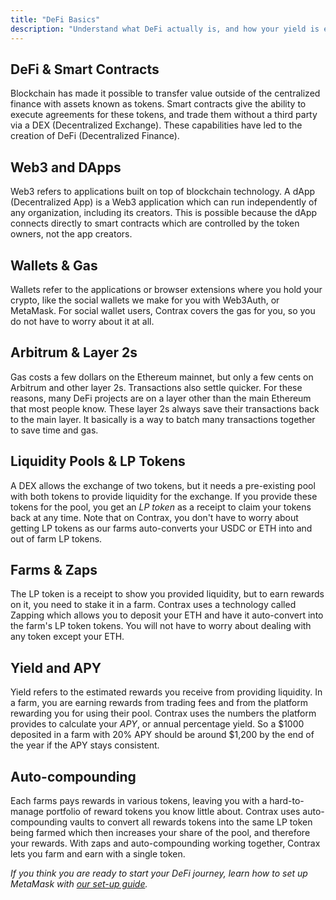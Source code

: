 ```yaml
---
title: "DeFi Basics"
description: "Understand what DeFi actually is, and how your yield is earned"
---
```


## DeFi & Smart Contracts

Blockchain has made it possible to transfer value outside of the centralized finance with assets known as tokens. Smart contracts give the ability to execute agreements for these tokens, and trade them without a third party via a DEX (Decentralized Exchange). These capabilities have led to the creation of DeFi (Decentralized Finance).

## Web3 and DApps

Web3 refers to applications built on top of blockchain technology. A dApp (Decentralized App) is a Web3 application which can run independently of any organization, including its creators. This is possible because the dApp connects directly to smart contracts which are controlled by the token owners, not the app creators.

## Wallets & Gas

Wallets refer to the applications or browser extensions where you hold your crypto, like the social wallets we make for you with Web3Auth, or MetaMask. For social wallet users, Contrax covers the gas for you, so you do not have to worry about it at all.

## Arbitrum & Layer 2s

Gas costs a few dollars on the Ethereum mainnet, but only a few cents on Arbitrum and other layer 2s. Transactions also settle quicker. For these reasons, many DeFi projects are on a layer other than the main Ethereum that most people know. These layer 2s always save their transactions back to the main layer. It basically is a way to batch many transactions together to save time and gas.

## Liquidity Pools & LP Tokens

A DEX allows the exchange of two tokens, but it needs a pre-existing pool with both tokens to provide liquidity for the exchange. If you provide these tokens for the pool, you get an _LP token_ as a receipt to claim your tokens back at any time. Note that on Contrax, you don't have to worry about getting LP tokens as our farms auto-converts your USDC or ETH into and out of farm LP tokens.

## Farms & Zaps

The LP token is a receipt to show you provided liquidity, but to earn rewards on it, you need to stake it in a farm. Contrax uses a technology called Zapping which allows you to deposit your ETH and have it auto-convert into the farm's LP token tokens. You will not have to worry about dealing with any token except your ETH.

## Yield and APY

Yield refers to the estimated rewards you receive from providing liquidity. In a farm, you are earning rewards from trading fees and from the platform rewarding you for using their pool. Contrax uses the numbers the platform provides to calculate your _APY_, or annual percentage yield. So a $1000 deposited in a farm with 20% APY should be around $1,200 by the end of the year if the APY stays consistent.

## Auto-compounding

Each farms pays rewards in various tokens, leaving you with a hard-to-manage portfolio of reward tokens you know little about. Contrax uses auto-compounding vaults to convert all rewards tokens into the same LP token being farmed which then increases your share of the pool, and therefore your rewards. With zaps and auto-compounding working together, Contrax lets you farm and earn with a single token.

_If you think you are ready to start your DeFi journey, learn how to set up MetaMask with [our set-up guide](../start/wallet-setup)._
